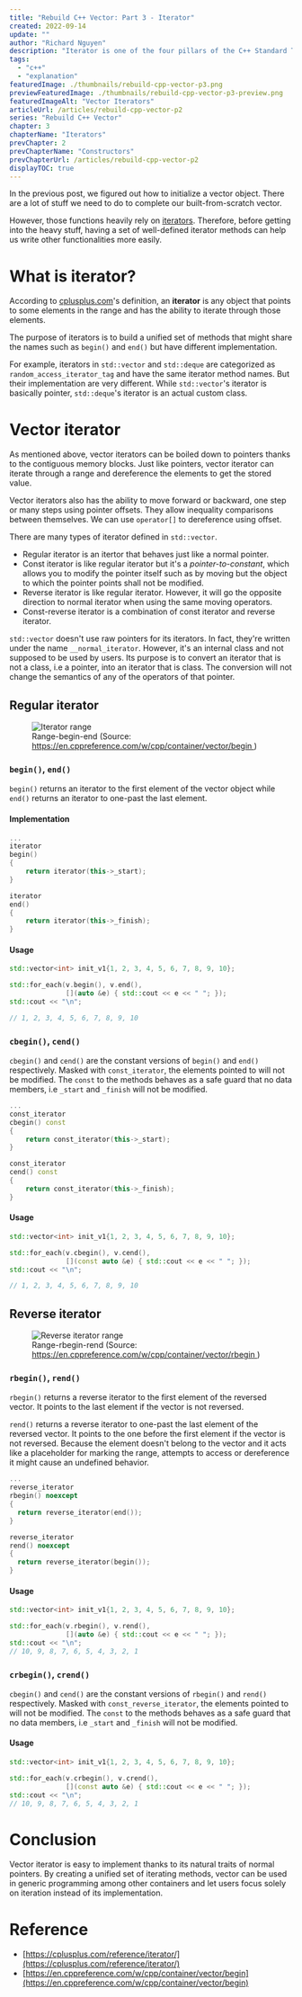 ```yaml
---
title: "Rebuild C++ Vector: Part 3 - Iterator"
created: 2022-09-14
update: ""
author: "Richard Nguyen"
description: "Iterator is one of the four pillars of the C++ Standard Template Library. Most implementations benefit from the utility of iterators due to its unified functionalities."
tags:
  - "c++"
  - "explanation"
featuredImage: ./thumbnails/rebuild-cpp-vector-p3.png
previewFeaturedImage: ./thumbnails/rebuild-cpp-vector-p3-preview.png
featuredImageAlt: "Vector Iterators"
articleUrl: /articles/rebuild-cpp-vector-p2
series: "Rebuild C++ Vector"
chapter: 3
chapterName: "Iterators"
prevChapter: 2
prevChapterName: "Constructors"
prevChapterUrl: /articles/rebuild-cpp-vector-p2
displayTOC: true
---
```


In the <Link to="/articles/rebuild-cpp-vector-p2">previous post</Link>, we figured out how to initialize a vector object. There are a lot of stuff we need to do to complete our built-from-scratch vector.

However, those functions heavily rely on [iterators](https://cplusplus.com/reference/iterator/). Therefore, before getting into the heavy stuff, having a set of well-defined iterator methods can help us write other functionalities more easily.

# What is iterator?

According to [cplusplus.com](https://cplusplus.com)'s definition, an **iterator** is any object that points to some elements in the range and has the ability to iterate through those elements.

The purpose of iterators is to build a unified set of methods that might share the names such as `begin()` and `end()` but have different implementation.

For example, iterators in `std::vector` and `std::deque` are categorized as `random_access_iterator_tag` and have the same iterator method names. But their implementation are very different. While `std::vector`'s iterator is basically pointer, `std::deque`'s iterator is an actual custom class.

# Vector iterator

As mentioned above, vector iterators can be boiled down to pointers thanks to the contiguous memory blocks. Just like pointers, vector iterator can iterate through a range and dereference the elements to get the stored value.

Vector iterators also has the ability to move forward or backward, one step or many steps using pointer offsets. They allow inequality comparisons between themselves. We can use `operator[]` to dereference using offset.

There are many types of iterator defined in `std::vector`.

- Regular iterator is an itertor that behaves just like a normal pointer.
- Const iterator is like regular iterator but it's a _pointer-to-constant_, which allows you to modify the pointer itself such as by moving but the object to which the pointer points shall not be modified.
- Reverse iterator is like regular iterator. However, it will go the opposite direction to normal iterator when using the same moving operators.
- Const-reverse iterator is a combination of const iterator and reverse iterator.

<Alert title="Iterator in std::vector" status="warning" icon="info">
  <p>
    <code>std::vector</code> doesn't use raw pointers for its iterators. In
    fact, they're written under the name <code>__normal_iterator</code>.
    However, it's an internal class and not supposed to be used by users. Its
    purpose is to convert an iterator that is not a class, i.e a pointer, into
    an iterator that is class. The conversion will not change the semantics of
    any of the operators of that pointer.
  </p>
</Alert>

## Regular iterator

<figure>
  <img alt="Iterator range" src="./images/range-begin-end.png" />
  <figcaption>
    Range-begin-end (Source:
    <a href="https://en.cppreference.com/w/cpp/container/vector/begin">
      https://en.cppreference.com/w/cpp/container/vector/begin
    </a>)
  </figcaption>
</figure>

### `begin()`, `end()`

`begin()` returns an iterator to the first element of the vector object while `end()` returns an iterator to one-past the last element.

#### Implementation

```cpp title=vector.h
...
iterator
begin()
{
    return iterator(this->_start);
}

iterator
end()
{
    return iterator(this->_finish);
}
```

#### Usage

```cpp
std::vector<int> init_v1{1, 2, 3, 4, 5, 6, 7, 8, 9, 10};

std::for_each(v.begin(), v.end(),
              [](auto &e) { std::cout << e << " "; });
std::cout << "\n";

// 1, 2, 3, 4, 5, 6, 7, 8, 9, 10
```

### `cbegin()`, `cend()`

`cbegin()` and `cend()` are the constant versions of `begin()` and `end()` respectively. Masked with `const_iterator`, the elements pointed to will not be modified. The `const` to the methods behaves as a safe guard that no data members, i.e `_start` and `_finish` will not be modified.

```cpp title=vector.h
...
const_iterator
cbegin() const
{
    return const_iterator(this->_start);
}

const_iterator
cend() const
{
    return const_iterator(this->_finish);
}
```

#### Usage

```cpp
std::vector<int> init_v1{1, 2, 3, 4, 5, 6, 7, 8, 9, 10};

std::for_each(v.cbegin(), v.cend(),
              [](const auto &e) { std::cout << e << " "; });
std::cout << "\n";

// 1, 2, 3, 4, 5, 6, 7, 8, 9, 10
```

## Reverse iterator

<figure>
  <img alt="Reverse iterator range" src="./images/range-rbegin-rend.png" />
  <figcaption>
    Range-rbegin-rend (Source:
    <a href="https://en.cppreference.com/w/cpp/container/vector/rbegin">
      https://en.cppreference.com/w/cpp/container/vector/rbegin
    </a>)
  </figcaption>
</figure>

### `rbegin()`, `rend()`

`rbegin()` returns a reverse iterator to the first element of the reversed vector. It points to the last element if the vector is not reversed.

`rend()` returns a reverse iterator to one-past the last element of the reversed vector. It points to the one before the first element if the vector is not reversed. Because the element doesn't belong to the vector and it acts like a placeholder for marking the range, attempts to access or dereference it might cause an undefined behavior.

```cpp title=vector.h
...
reverse_iterator
rbegin() noexcept
{
  return reverse_iterator(end());
}

reverse_iterator
rend() noexcept
{
  return reverse_iterator(begin());
}
```

#### Usage

```cpp
std::vector<int> init_v1{1, 2, 3, 4, 5, 6, 7, 8, 9, 10};

std::for_each(v.rbegin(), v.rend(),
              [](auto &e) { std::cout << e << " "; });
std::cout << "\n";
// 10, 9, 8, 7, 6, 5, 4, 3, 2, 1
```

### `crbegin()`, `crend()`

`cbegin()` and `cend()` are the constant versions of `rbegin()` and `rend()` respectively. Masked with `const_reverse_iterator`, the elements pointed to will not be modified. The `const` to the methods behaves as a safe guard that no data members, i.e `_start` and `_finish` will not be modified.

#### Usage

```cpp
std::vector<int> init_v1{1, 2, 3, 4, 5, 6, 7, 8, 9, 10};

std::for_each(v.crbegin(), v.crend(),
              [](const auto &e) { std::cout << e << " "; });
std::cout << "\n";
// 10, 9, 8, 7, 6, 5, 4, 3, 2, 1
```

# Conclusion

Vector iterator is easy to implement thanks to its natural traits of normal pointers. By creating a unified set of iterating methods, vector can be used in generic programming among other containers and let users focus solely on iteration instead of its implementation.

# Reference

- [https://cplusplus.com/reference/iterator/](https://cplusplus.com/reference/iterator/)
- [https://en.cppreference.com/w/cpp/container/vector/begin](https://en.cppreference.com/w/cpp/container/vector/begin)
